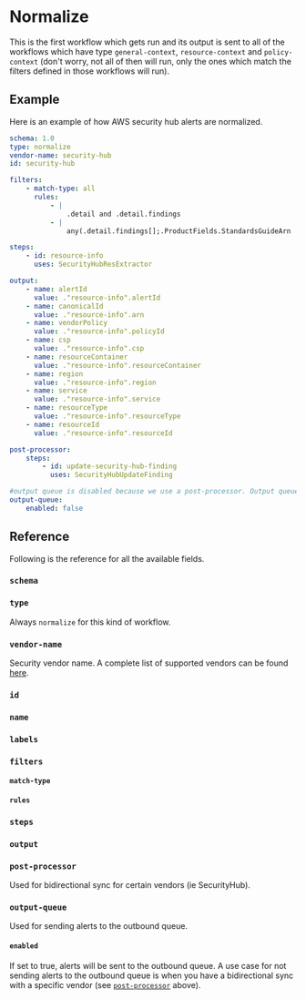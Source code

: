 # Normalize

This is the first workflow which gets run and its output is sent to all of the workflows which have type `general-context`, `resource-context` and `policy-context` (don't worry, not all of then will run, only the ones which match the filters defined in those workflows will run).

## Example

Here is an example of how AWS security hub alerts are normalized.

```yaml title="content/workflows/vendors/security-hub/security-hub.yaml"
schema: 1.0
type: normalize
vendor-name: security-hub
id: security-hub

filters:
    - match-type: all
      rules:
          - |
              .detail and .detail.findings
          - |
              any(.detail.findings[];.ProductFields.StandardsGuideArn |contains ("arn:aws:securityhub"))

steps:
    - id: resource-info
      uses: SecurityHubResExtractor

output:
    - name: alertId
      value: ."resource-info".alertId
    - name: canonicalId
      value: ."resource-info".arn
    - name: vendorPolicy
      value: ."resource-info".policyId
    - name: csp
      value: ."resource-info".csp
    - name: resourceContainer
      value: ."resource-info".resourceContainer
    - name: region
      value: ."resource-info".region
    - name: service
      value: ."resource-info".service
    - name: resourceType
      value: ."resource-info".resourceType
    - name: resourceId
      value: ."resource-info".resourceId

post-processor:
    steps:
        - id: update-security-hub-finding
          uses: SecurityHubUpdateFinding

#output queue is disabled because we use a post-processor. Output queue is used when we don't have a bi-directional integration with the vendor
output-queue:
    enabled: false
```

## Reference

Following is the reference for all the available fields.


### `schema`

<Schema />

### `type`

Always `normalize` for this kind of workflow.

### `vendor-name`

Security vendor name. A complete list of supported vendors can be found [here](https://github.com/dassana-io/dassana/tree/main/content/workflows/vendors).

### `id`

<Id />

### `name`

<Name />

### `labels`

<Labels />

### `filters`

<Filters />

#### `match-type`

<MatchType />

#### `rules`

<RuleSyntax />

### `steps`

<Steps />

### `output`

<Output />

### `post-processor`

Used for bidirectional sync for certain vendors (ie SecurityHub).

### `output-queue`

Used for sending alerts to the outbound queue.

#### `enabled`

If set to true, alerts will be sent to the outbound queue. A use case for not sending alerts to the outbound queue is when you have a bidirectional sync with a specific vendor (see [`post-processor`](#post-processor) above).
